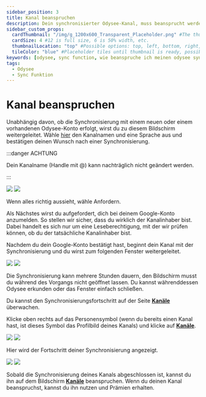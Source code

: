 ---
sidebar_position: 3
title: Kanal beanspruchen
description: Dein synchronisierter Odysee-Kanal, muss beansprucht werden. Wie das geht, zeigen wir dir hier.
sidebar_custom_props:
  cardThumbnail: "/img/g_1200x600_Transparent_Placeholder.png" #The thumbnail on the category card.
  cardSize: 4 #12 is full size, 6 is 50% width, etc.
  thumbnailLocation: "top" #Possible options: top, left, bottom, right, none
  tileColor: "blue" #Placeholder tiles until thumbnail is ready, possible options: blue, cream, darkpurple, lightpurple, mauve, orange, pink, none
keywords: [odysee, sync function, wie beanspruche ich meinen odysee sync, wo kann ich meinen odysee sync bestätigen, wie bekomme ich rechte für meinen odysee sync]
tags:
  - Odysee
  - Sync Funktion
---

# Kanal beanspruchen

Unabhängig davon, ob die Synchronisierung mit einem neuen oder einem vorhandenen Odysee-Konto erfolgt, wirst du zu diesem Bildschirm weitergeleitet. Wähle [hier](https://odysee.com/$/youtube?reset_scroll=youtube&new_channel=true) den Kanalnamen und eine Sprache aus und bestätigen deinen Wunsch nach einer Synchronisierung.

:::danger ACHTUNG

Dein Kanalname (Handle mit @) kann nachträglich nicht geändert werden.

:::

<Image src="/img/de/youtube_sync_screen_dark.png#dark" />
<Image src="/img/de/youtube_sync_screen_light.png#light" />

Wenn alles richtig aussieht, wähle <PrimaryOdyseeButton url="https://odysee.com/$/youtube?reset_scroll=youtube&new_channel=true">Anfordern</PrimaryOdyseeButton>.

Als Nächstes wirst du aufgefordert, dich bei deinem Google-Konto anzumelden. So stellen wir sicher, dass du wirklich der Kanalinhaber bist. Dabei handelt es sich nur um eine Leseberechtigung, mit der wir prüfen können, ob du der tatsächliche Kanalinhaber bist.

Nachdem du dein Google-Konto bestätigt hast, beginnt dein Kanal mit der Synchronisierung und du wirst zum folgenden Fenster weitergeleitet.

<Image src="/img/de/youtube_sync_in_progress_screen_dark.png#dark" />
<Image src="/img/de/youtube_sync_in_progress_screen_light.png#light" />

Die Synchronisierung kann mehrere Stunden dauern, den Bildschirm musst du während des Vorgangs nicht geöffnet lassen. Du kannst währenddessen Odysee erkunden oder das Fenster einfach schließen.

Du kannst den Synchronisierungsfortschritt auf der Seite **[<OdyseeIcon type="atSign"/> Kanäle](https://odysee.com/$/channels)** überwachen.

Klicke oben rechts auf das Personensymbol <OdyseeButtonRound><OdyseeIcon type="person"/></OdyseeButtonRound> (wenn du bereits einen Kanal hast, ist dieses Symbol das Profilbild deines Kanals) und klicke auf **[<OdyseeIcon type="atSign"/> Kanäle](https://odysee.com/$/channels)**.

<Image src="/img/de/homepage_profile_menu_open_arrow_to_channels_desktop_dark.png#dark" />
<Image src="/img/de/homepage_profile_menu_open_arrow_to_channels_desktop_light.png#light" />

Hier wird der Fortschritt deiner Synchronisierung angezeigt.

<Image src="/img/de/youtube_sync_on_channel_screen_dark.png#dark" />
<Image src="/img/de/youtube_sync_on_channel_screen_light.png#light" />

Sobald die Synchronisierung deines Kanals abgeschlossen ist, kannst du ihn auf dem Bildschirm **[<OdyseeIcon type="atSign"/> Kanäle](https://odysee.com/$/channels)** beanspruchen. Wenn du deinen Kanal beanspruchst, kannst du ihn nutzen und Prämien erhalten.

